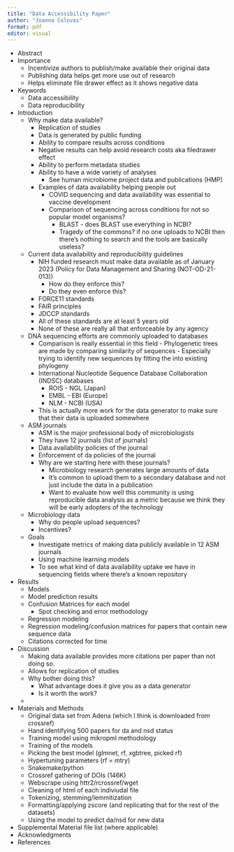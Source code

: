 ```yaml
---
title: "Data Accessibility Paper"
author: "Joanna Colovas"
format: pdf
editor: visual
---
```


-   Abstract
-   Importance
    -   Incentivize authors to publish/make available their original
        data
    -   Publishing data helps get more use out of research
    -   Helps eliminate file drawer effect as it shows negative data
-   Keywords
    -   Data accessibility
    -   Data reproducibility
-   Introduction
    -   Why make data available? 
        -   Replication of studies
        -   Data is generated by public funding
        -   Ability to compare results across conditions
        -   Negative results can help avoid research costs aka filedrawer effect
        -   Ability to perform metadata studies 
        -   Ability to have a wide variety of analyses
            -   See human microbiome project data and publications (HMP)
        -   Examples of data availability helping people out
            -   COVID sequencing and data availability was essential to vaccine
            development
            -   Comparison of sequencing across conditions for not so popular model organisms?
                -   BLAST - does BLAST use everything in NCBI? 
                -   Tragedy of the commons? if no one uploads to NCBI then there's nothing to search
                and the tools are basically useless?

    -   Current data availability and reproducibility guidelines
        -   NIH funded research must make data available as of January 2023
        (Policy for Data Management and Sharing (NOT-OD-21-013))
            -   How do they enforce this? 
            -   Do they even enforce this? 
        -   FORCE11 standards
        -   FAIR principles
        -   JDCCP standards
        -   All of these standards are at least 5 years old
        -   None of these are really all that enforceable by any agency 
    
    -   DNA sequencing efforts are commonly uploaded to databases
         -   Comparison is really essential in this field
                    -   Phylogenetic trees are made by comparing similarity of sequences
                    -   Especially trying to identify new sequences by fitting the into existing phylogeny
        -   International Nucleotide Sequence Database Collaboration
            (INDSC) databases
            -   ROIS - NGL (Japan)
            -   EMBL - EBI (Europe)
            -   NLM - NCBI (USA)
        -   This is actually more work for the data generator to make sure that their data
        is uploaded somewhere


    -   ASM journals
        -   ASM is the major professional body of microbiologists
        -   They have 12 journals (list of journals)
        -   Data availability policies of the journal
        -   Enforcement of da policies of the journal
        -   Why are we starting here with these journals? 
            -   Microbiology research generates large amounts of data
            -   It's common to upload them to a secondary database and not just
            include the data in a publication
             -   Want to evaluate how well this community is using
            reproducible data analysis as a metric because we think they will be 
            early adopters of the technology

    -   Microbiology data 
        -   Why do people upload sequences?
        -   Incentives? 

    -   Goals
        -   Investigate metrics of making data publicly available in 12 ASM
        journals
        -   Using machine learning models 
        -   To see what kind of data availability uptake we have in sequencing 
        fields where there's a known repository
        
-   Results
    -   Models
    -   Model prediction results
    -   Confusion Matrices for each model
        -   Spot checking and error methodology
    -   Regression modeling
    -   Regression modeling/confusion matrices for papers that contain
        new sequence data
    -   Citations corrected for time
-   Discussion
    -   Making data available provides more citations per paper than not
        doing so.
    -   Allows for replication of studies
    -   Why bother doing this?
        -   What advantage does it give you as a data generator 
        -   Is it worth the work? 
    -   
-   Materials and Methods
    -   Original data set from Adena (which I think is downloaded from
        crossref)
    -   Hand identifying 500 papers for da and nsd status
    -   Training model using mikropml methodology
    -   Training of the models
    -   Picking the best model (glmnet, rf, xgbtree, picked rf)
    -   Hypertuning parameters (rf = mtry)
    -   Snakemake/python
    -   Crossref gathering of DOIs (146K)
    -   Webscrape using httr2/rcrossref/wget
    -   Cleaning of html of each indiviudal file
    -   Tokenizing, stemming/lemmitization
    -   Formatting/applying zscore (and replicating that for the rest of
        the datasets)
    -   Using the model to predict da/nsd for new data
-   Supplemental Material file list (where applicable)
-   Acknowledgments
-   References
